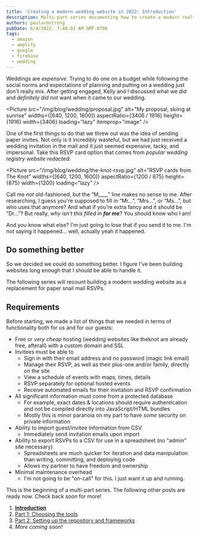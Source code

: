 ```yaml
---
title: 'Creating a modern wedding website in 2022: Introduction'
description: Multi-part series documenting how to create a modern realtime RSVP-enabled wedding website using Google Firebase, React, Tailwindcss, and Parcel.
authors: paularmstrong
pubDate: 6/4/2022, 7:40:02 AM GMT-0700
tags:
  - amazon
  - amplify
  - google
  - firebase
  - wedding
---
```



Weddings are _expensive_. Trying to do one on a budget while following the social norms and expectations of planning and putting on a wedding just don't really mix. After getting engaged, Kelly and I discussed what we did and _definitely did not_ want when it came to our wedding.

<Picture
	src="/img/blog/wedding/proposal.jpg"
	alt="My proposal, skiing at sunrise"
	widths={[640, 1200, 1600]}
	aspectRatio={3406 / 1916}
	height={1916}
	width={3406}
	loading="lazy"
	itemprop="image"
/>

One of the first things to do that we threw out was the idea of sending paper invites. Not only is it incredibly wasteful, but we had just received a wedding invitation in the mail and it just seemed expensive, tacky, and impersonal. Take this RSVP card option that comes from _popular wedding registry website redacted_:

<Picture
	src="/img/blog/wedding/the-knot-rsvp.jpg"
	alt="RSVP cards from The Knot"
	widths={[640, 1200, 1600]}
	aspectRatio={1200 / 875}
	height={875}
	width={1200}
	loading="lazy"
/>

Call me _not_ old-fashioned, but the “M\_\_\_\_” line makes no sense to me. After researching, I guess you're supposed to fill in “Mr…”, “Mrs…”, or “Ms…”, but who uses that anymore? And what if you’re extra fancy and it should be “Dr…”? But really, _why isn't this filled in **for me**_? You should know who I am!

And you know what else? I'm just going to lose that if you send it to me. I'm not saying it happened… well, actually yeah it happened.

## Do something better

So we decided we could do something better. I figure I've been building websites long enough that I should be able to handle it.

The following series will recount building a modern wedding website as a replacement for paper snail mail RSVPs.

## Requirements

Before starting, we made a list of things that we needed in terms of functionality both for us and for our guests:

- Free or _very cheap_ hosting (wedding websites like theknot are already free, afterall) with a custom domain and SSL
- Invitees must be able to
  - Sign in with their email address and no password (magic link email)
  - Manage their RSVP, as well as their plus-one and/or family, directly on the site
  - View a schedule of events with maps, times, details
  - RSVP separately for optional hosted events
  - Receive automated emails for their invitation and RSVP confirmation
- All significant information must come from a protected database
  - For example, exact dates & locations should require authentication and not be compiled directly into JavaScript/HTML bundles
  - Mostly this is minor paranoia on my part to have _some_ security on private information
- Ability to import guest/invitee information from CSV
  - Immediately send invitation emails upon import
- Ability to export RSVPs to a CSV for use in a spreadsheet (no "admin" site necessary)
  - Spreadsheets are much quicker for iteration and data manipulation than writing, committing, and deploying code
  - Allows my partner to have freedom and ownership
- Minimal maintenance overhead
  - I'm not going to be "on-call" for this. I just want it up and running.

<Aside type="info" title="Multi-part series">

This is the beginning of a multi-part series. The following other posts are ready now. Check back soon for more!

1. [**Introduction**](/blog/2022/06/04/custom-wedding-website)
2. [Part 1: Choosing the tools](/blog/2022/06/04/custom-wedding-website-part-1)
3. [Part 2: Setting up the repository and frameworks](/blog/2022/10/13/custom-wedding-website-part-2)
4. _More coming soon!_

</Aside>
